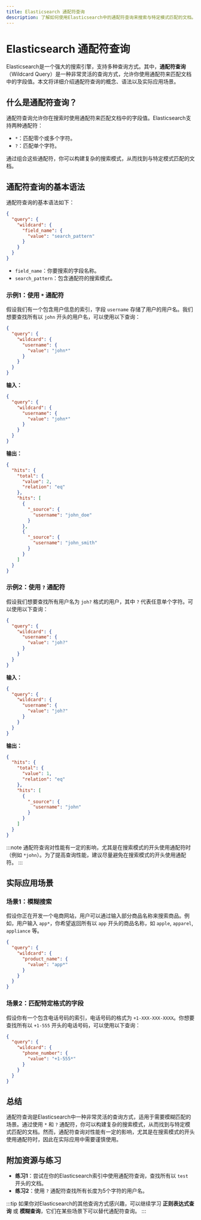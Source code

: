```yaml
---
title: Elasticsearch 通配符查询
description: 了解如何使用Elasticsearch中的通配符查询来搜索与特定模式匹配的文档。本文适合初学者，包含详细的解释、代码示例和实际应用场景。
---
```


# Elasticsearch 通配符查询

Elasticsearch是一个强大的搜索引擎，支持多种查询方式。其中，**通配符查询**（Wildcard Query）是一种非常灵活的查询方式，允许你使用通配符来匹配文档中的字段值。本文将详细介绍通配符查询的概念、语法以及实际应用场景。

## 什么是通配符查询？

通配符查询允许你在搜索时使用通配符来匹配文档中的字段值。Elasticsearch支持两种通配符：

- `*`：匹配零个或多个字符。
- `?`：匹配单个字符。

通过组合这些通配符，你可以构建复杂的搜索模式，从而找到与特定模式匹配的文档。

## 通配符查询的基本语法

通配符查询的基本语法如下：

```json
{
  "query": {
    "wildcard": {
      "field_name": {
        "value": "search_pattern"
      }
    }
  }
}
```

- `field_name`：你要搜索的字段名称。
- `search_pattern`：包含通配符的搜索模式。

### 示例1：使用 `*` 通配符

假设我们有一个包含用户信息的索引，字段 `username` 存储了用户的用户名。我们想要查找所有以 `john` 开头的用户名，可以使用以下查询：

```json
{
  "query": {
    "wildcard": {
      "username": {
        "value": "john*"
      }
    }
  }
}
```

**输入：**

```json
{
  "query": {
    "wildcard": {
      "username": {
        "value": "john*"
      }
    }
  }
}
```

**输出：**

```json
{
  "hits": {
    "total": {
      "value": 2,
      "relation": "eq"
    },
    "hits": [
      {
        "_source": {
          "username": "john_doe"
        }
      },
      {
        "_source": {
          "username": "john_smith"
        }
      }
    ]
  }
}
```

### 示例2：使用 `?` 通配符

假设我们想要查找所有用户名为 `joh?` 格式的用户，其中 `?` 代表任意单个字符。可以使用以下查询：

```json
{
  "query": {
    "wildcard": {
      "username": {
        "value": "joh?"
      }
    }
  }
}
```

**输入：**

```json
{
  "query": {
    "wildcard": {
      "username": {
        "value": "joh?"
      }
    }
  }
}
```

**输出：**

```json
{
  "hits": {
    "total": {
      "value": 1,
      "relation": "eq"
    },
    "hits": [
      {
        "_source": {
          "username": "john"
        }
      }
    ]
  }
}
```

:::note
通配符查询对性能有一定的影响，尤其是在搜索模式的开头使用通配符时（例如 `*john`）。为了提高查询性能，建议尽量避免在搜索模式的开头使用通配符。
:::

## 实际应用场景

### 场景1：模糊搜索

假设你正在开发一个电商网站，用户可以通过输入部分商品名称来搜索商品。例如，用户输入 `app*`，你希望返回所有以 `app` 开头的商品名称，如 `apple`, `apparel`, `appliance` 等。

```json
{
  "query": {
    "wildcard": {
      "product_name": {
        "value": "app*"
      }
    }
  }
}
```

### 场景2：匹配特定格式的字段

假设你有一个包含电话号码的索引，电话号码的格式为 `+1-XXX-XXX-XXXX`。你想要查找所有以 `+1-555` 开头的电话号码，可以使用以下查询：

```json
{
  "query": {
    "wildcard": {
      "phone_number": {
        "value": "+1-555*"
      }
    }
  }
}
```

## 总结

通配符查询是Elasticsearch中一种非常灵活的查询方式，适用于需要模糊匹配的场景。通过使用 `*` 和 `?` 通配符，你可以构建复杂的搜索模式，从而找到与特定模式匹配的文档。然而，通配符查询对性能有一定的影响，尤其是在搜索模式的开头使用通配符时，因此在实际应用中需要谨慎使用。

## 附加资源与练习

- **练习1**：尝试在你的Elasticsearch索引中使用通配符查询，查找所有以 `test` 开头的文档。
- **练习2**：使用 `?` 通配符查找所有长度为5个字符的用户名。

:::tip
如果你对Elasticsearch的其他查询方式感兴趣，可以继续学习 **正则表达式查询** 或 **模糊查询**，它们在某些场景下可以替代通配符查询。
:::